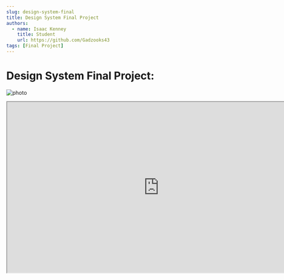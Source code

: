 ```yaml
---
slug: design-system-final
title: Design System Final Project
authors:
  - name: Isaac Kenney
    title: Student
    url: https://github.com/Gadzooks43
tags: [Final Project]
---
```

# Design System Final Project:

![photo](mockups-and-design-system.png)
<iframe
  style={{ border: '1px solid rgba(0, 0, 0, 0.1)' }}
  width="800"
  height="450"
  src="https://embed.figma.com/proto/EMTHMAiKikJiirIRPrKgJX/HUI-Design-System-with-Prototype?node-id=2002-29&node-type=frame&scaling=min-zoom&content-scaling=fixed&page-id=0%3A1&starting-point-node-id=2002%3A29&embed-host=share"
  allowFullScreen
></iframe>